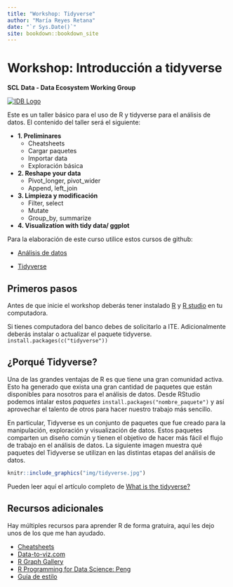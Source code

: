 ```yaml
--- 
title: "Workshop: Tidyverse"
author: "María Reyes Retana"
date: "`r Sys.Date()`"
site: bookdown::bookdown_site
---
```


# Workshop: Introducción a tidyverse

**SCL Data - Data Ecosystem Working Group**

[![IDB Logo](https://scldata.iadb.org/assets/iadb-7779368a000004449beca0d4fc6f116cc0617572d549edf2ae491e9a17f63778.png)](https://scldata.iadb.org)

Este es un taller básico para el uso de R y tidyverse para el análisis de datos. 
El contenido del taller será el siguiente:

- **1. Preliminares**
  - Cheatsheets
  - Cargar paquetes
  - Importar data 
  - Exploración básica
 
- **2. Reshape your data**
  - Pivot_longer, pivot_wider
  - Append, left_join
 
- **3. Limpieza y modificación**
  - Filter, select
  - Mutate
  - Group_by, summarize
 
- **4. Visualization with tidy data/ ggplot**

Para la elaboración de este curso utilice estos cursos de github: 

- [Análisis de datos](https://github.com/tereom/r-analisis-datos)

- [Tidyverse](https://github.com/nuitrcs/r-tidyverse)
 
 
## Primeros pasos
 
Antes de que inicie el workshop deberás tener instalado [R](https://cran.r-project.org) y [R studio](https://www.rstudio.com/products/rstudio/download/) 
en tu computadora. 
 
Si tienes computadora del banco debes de solicitarlo a ITE.
Adicionalmente deberás instalar o actualizar el paquete tidyverse. <br> `install.packages(c("tidyverse"))` <br> 
 
## ¿Porqué Tidyverse? 
 
Una de las grandes ventajas de R es que tiene una gran comunidad activa. Esto ha generado que exista una gran cantidad de paquetes que están disponibles para nosotros para el análisis de datos. 
Desde RStudio podemos intalar estos *paquetes* `install.packages("nombre_paquete")` y así aprovechar el talento de otros para hacer nuestro trabajo más sencillo.

En particular, Tidyverse es un conjunto de paquetes que fue creado para la manipulación, exploración y visualización de datos. Estos paquetes comparten un diseño común y tienen el objetivo de hacer más fácil el flujo de trabajo en el análisis de datos. La siguiente imagen muestra qué paquetes del Tidyverse se utilizan en las distintas etapas del análisis de datos.

```r

knitr::include_graphics("img/tidyverse.jpg")

```

Pueden leer aquí el artículo completo de [What is the tidyverse?](https://rviews.rstudio.com/2017/06/08/what-is-the-tidyverse/)
 
 
## Recursos adicionales

Hay múltiples recursos para aprender R de forma gratuira, aquí les dejo unos de los que me han ayudado.

- [Cheatsheets](https://www.rstudio.com/resources/cheatsheets/)
- [Data-to-viz.com](https://www.data-to-viz.com)
- [R Graph Gallery](https://www.r-graph-gallery.com)
- [R Programming for Data Science: Peng](https://leanpub.com/rprogramming)
- [Guía de estilo](http://adv-r.had.co.nz/)
